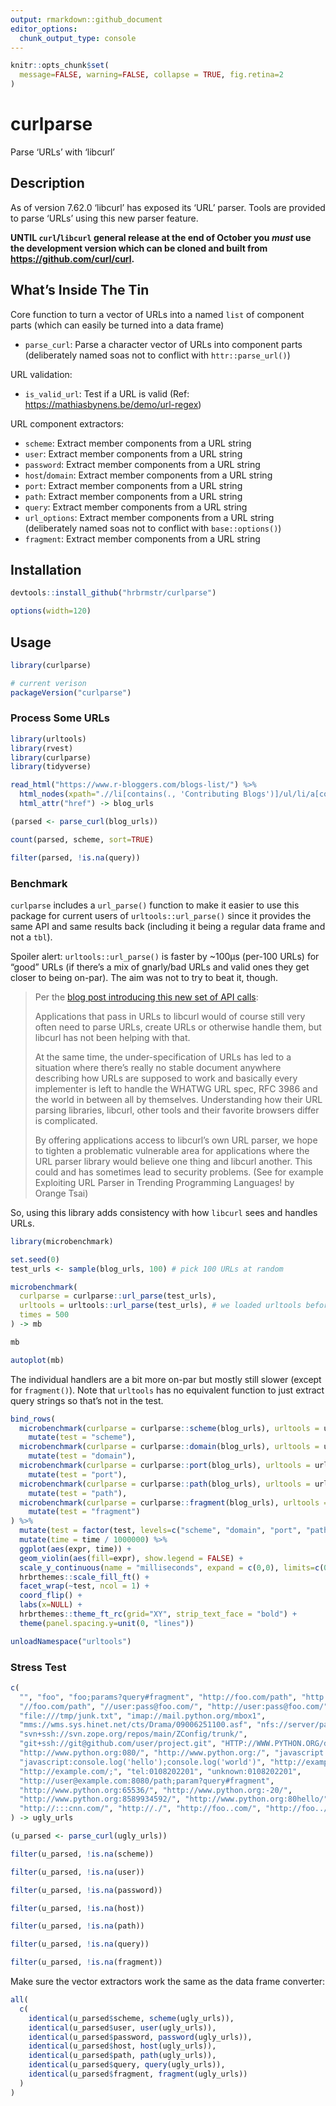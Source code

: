 ```yaml
---
output: rmarkdown::github_document
editor_options: 
  chunk_output_type: console
---
```

```r
knitr::opts_chunk$set(
  message=FALSE, warning=FALSE, collapse = TRUE, fig.retina=2
)
```
# curlparse

Parse 'URLs' with 'libcurl'

## Description

As of version 7.62.0 'libcurl' has exposed its 'URL' parser. Tools are provided to parse 'URLs' using this new parser feature.

**UNTIL `curl`/`libcurl` general release at the end of October you _must_ use the development version which can be cloned and built from <https://github.com/curl/curl>.**

## What's Inside The Tin

Core function to turn a vector of URLs into a named `list` of component parts (which can easily be turned into a data frame)

- `parse_curl`:	Parse a character vector of URLs into component parts (deliberately named soas not to conflict with `httr::parse_url()`)

URL validation:

- `is_valid_url`:	Test if a URL is valid (Ref: <https://mathiasbynens.be/demo/url-regex>)

URL component extractors:

- `scheme`:	Extract member components from a URL string
- `user`:	Extract member components from a URL string
- `password`:	Extract member components from a URL string
- `host`/`domain`:	Extract member components from a URL string
- `port`:	Extract member components from a URL string
- `path`:	Extract member components from a URL string
- `query`:	Extract member components from a URL string
- `url_options`:	Extract member components from a URL string (deliberately named soas not to conflict with `base::options()`)
- `fragment`:	Extract member components from a URL string

## Installation

```r
devtools::install_github("hrbrmstr/curlparse")
```

```r
options(width=120)
```

## Usage

```r
library(curlparse)

# current verison
packageVersion("curlparse")

```

### Process Some URLs

```r
library(urltools)
library(rvest)
library(curlparse)
library(tidyverse)

```
```r
read_html("https://www.r-bloggers.com/blogs-list/") %>% 
  html_nodes(xpath=".//li[contains(., 'Contributing Blogs')]/ul/li/a[contains(@href, 'http')]") %>% 
  html_attr("href") -> blog_urls

```
```r
(parsed <- parse_curl(blog_urls))

count(parsed, scheme, sort=TRUE)

filter(parsed, !is.na(query))
```

### Benchmark

`curlparse` includes a `url_parse()` function to make it easier to use this package for current users of `urltools::url_parse()` since it provides the same API and same results back (including it being a regular data frame and not a `tbl`). 

Spoiler alert: `urltools::url_parse()` is faster by ~100µs (per-100 URLs) for "good" URLs (if there's a mix of gnarly/bad URLs and valid ones they get closer to being on-par). The aim was not to try to beat it, though. 

>Per the [blog post introducing this new set of API calls](https://daniel.haxx.se/blog/2018/09/09/libcurl-gets-a-url-api/):
>
>Applications that pass in URLs to libcurl would of course still very often need to parse URLs, create URLs or otherwise handle them, but libcurl has not been helping with that.
>
>At the same time, the under-specification of URLs has led to a situation where there's really no stable document anywhere describing how URLs are supposed to work and basically every implementer is left to handle the WHATWG URL spec, RFC 3986 and the world in between all by themselves. Understanding how their URL parsing libraries, libcurl, other tools and their favorite browsers differ is complicated.
>
>By offering applications access to libcurl's own URL parser, we hope to tighten a problematic vulnerable area for applications where the URL parser library would believe one thing and libcurl another. This could and has sometimes lead to security problems. (See for example Exploiting URL Parser in Trending Programming Languages! by Orange Tsai)

So, using this library adds consistency with how `libcurl` sees and handles URLs.

```r
library(microbenchmark)

set.seed(0)
test_urls <- sample(blog_urls, 100) # pick 100 URLs at random

microbenchmark(
  curlparse = curlparse::url_parse(test_urls),
  urltools = urltools::url_parse(test_urls), # we loaded urltools before curlparse at the top so namespace loading wasn't a factor for the benchmarks
  times = 500
) -> mb

mb

autoplot(mb)
```

The individual handlers are a bit more on-par but mostly still slower (except for `fragment()`). Note that `urltools` has no equivalent function to just extract query strings so that's not in the test.

```r
bind_rows(
  microbenchmark(curlparse = curlparse::scheme(blog_urls), urltools = urltools::scheme(blog_urls)) %>%
    mutate(test = "scheme"),
  microbenchmark(curlparse = curlparse::domain(blog_urls), urltools = urltools::domain(blog_urls)) %>%
    mutate(test = "domain"),
  microbenchmark(curlparse = curlparse::port(blog_urls), urltools = urltools::port(blog_urls)) %>%
    mutate(test = "port"),
  microbenchmark(curlparse = curlparse::path(blog_urls), urltools = urltools::path(blog_urls)) %>%
    mutate(test = "path"),
  microbenchmark(curlparse = curlparse::fragment(blog_urls), urltools = urltools::fragment(blog_urls)) %>%
    mutate(test = "fragment")
) %>% 
  mutate(test = factor(test, levels=c("scheme", "domain", "port", "path", "fragment"))) %>% 
  mutate(time = time / 1000000) %>% 
  ggplot(aes(expr, time)) +
  geom_violin(aes(fill=expr), show.legend = FALSE) +
  scale_y_continuous(name = "milliseconds", expand = c(0,0), limits=c(0, NA)) +
  hrbrthemes::scale_fill_ft() +
  facet_wrap(~test, ncol = 1) +
  coord_flip() +
  labs(x=NULL) +
  hrbrthemes::theme_ft_rc(grid="XY", strip_text_face = "bold") +
  theme(panel.spacing.y=unit(0, "lines"))
```

```r
unloadNamespace("urltools")
```

### Stress Test

```r
c(
  "", "foo", "foo;params?query#fragment", "http://foo.com/path", "http://foo.com",
  "//foo.com/path", "//user:pass@foo.com/", "http://user:pass@foo.com/", 
  "file:///tmp/junk.txt", "imap://mail.python.org/mbox1",
  "mms://wms.sys.hinet.net/cts/Drama/09006251100.asf", "nfs://server/path/to/file.txt",
  "svn+ssh://svn.zope.org/repos/main/ZConfig/trunk/",
  "git+ssh://git@github.com/user/project.git", "HTTP://WWW.PYTHON.ORG/doc/#frag",
  "http://www.python.org:080/", "http://www.python.org:/", "javascript:console.log('hello')",
  "javascript:console.log('hello');console.log('world')", "http://example.com/?", 
  "http://example.com/;", "tel:0108202201", "unknown:0108202201",
  "http://user@example.com:8080/path;param?query#fragment", 
  "http://www.python.org:65536/", "http://www.python.org:-20/",
  "http://www.python.org:8589934592/", "http://www.python.org:80hello/", 
  "http://:::cnn.com/", "http://./", "http://foo..com/", "http://foo../"
) -> ugly_urls

(u_parsed <- parse_curl(ugly_urls))

filter(u_parsed, !is.na(scheme))

filter(u_parsed, !is.na(user))

filter(u_parsed, !is.na(password))

filter(u_parsed, !is.na(host))

filter(u_parsed, !is.na(path))

filter(u_parsed, !is.na(query))

filter(u_parsed, !is.na(fragment))
```

Make sure the vector extractors work the same as the data frame converter:

```r
all(
  c(
    identical(u_parsed$scheme, scheme(ugly_urls)),
    identical(u_parsed$user, user(ugly_urls)),
    identical(u_parsed$password, password(ugly_urls)),
    identical(u_parsed$host, host(ugly_urls)),
    identical(u_parsed$path, path(ugly_urls)),
    identical(u_parsed$query, query(ugly_urls)),
    identical(u_parsed$fragment, fragment(ugly_urls))
  )
)
```
